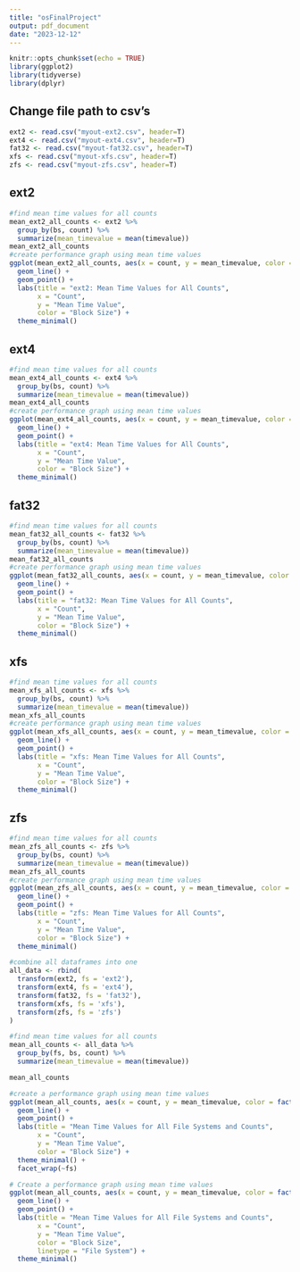 ---
title: "osFinalProject"
output: pdf_document
date: "2023-12-12"
---

```{r setup, include=FALSE}
knitr::opts_chunk$set(echo = TRUE)
library(ggplot2)
library(tidyverse)
library(dplyr)
```

## Change file path to csv's
```{r}
ext2 <- read.csv("myout-ext2.csv", header=T)
ext4 <- read.csv("myout-ext4.csv", header=T)
fat32 <- read.csv("myout-fat32.csv", header=T)
xfs <- read.csv("myout-xfs.csv", header=T)
zfs <- read.csv("myout-zfs.csv", header=T)
```

## ext2
```{r}
#find mean time values for all counts
mean_ext2_all_counts <- ext2 %>%
  group_by(bs, count) %>%
  summarize(mean_timevalue = mean(timevalue))
mean_ext2_all_counts
#create performance graph using mean time values
ggplot(mean_ext2_all_counts, aes(x = count, y = mean_timevalue, color = factor(bs))) +
  geom_line() +
  geom_point() +
  labs(title = "ext2: Mean Time Values for All Counts",
       x = "Count",
       y = "Mean Time Value",
       color = "Block Size") +
  theme_minimal()

```

## ext4
```{r}
#find mean time values for all counts
mean_ext4_all_counts <- ext4 %>%
  group_by(bs, count) %>%
  summarize(mean_timevalue = mean(timevalue))
mean_ext4_all_counts
#create performance graph using mean time values
ggplot(mean_ext4_all_counts, aes(x = count, y = mean_timevalue, color = factor(bs))) +
  geom_line() +
  geom_point() +
  labs(title = "ext4: Mean Time Values for All Counts",
       x = "Count",
       y = "Mean Time Value",
       color = "Block Size") +
  theme_minimal()

```


## fat32
```{r}
#find mean time values for all counts
mean_fat32_all_counts <- fat32 %>%
  group_by(bs, count) %>%
  summarize(mean_timevalue = mean(timevalue))
mean_fat32_all_counts
#create performance graph using mean time values
ggplot(mean_fat32_all_counts, aes(x = count, y = mean_timevalue, color = factor(bs))) +
  geom_line() +
  geom_point() +
  labs(title = "fat32: Mean Time Values for All Counts",
       x = "Count",
       y = "Mean Time Value",
       color = "Block Size") +
  theme_minimal()

```

## xfs
```{r}
#find mean time values for all counts
mean_xfs_all_counts <- xfs %>%
  group_by(bs, count) %>%
  summarize(mean_timevalue = mean(timevalue))
mean_xfs_all_counts
#create performance graph using mean time values
ggplot(mean_xfs_all_counts, aes(x = count, y = mean_timevalue, color = factor(bs))) +
  geom_line() +
  geom_point() +
  labs(title = "xfs: Mean Time Values for All Counts",
       x = "Count",
       y = "Mean Time Value",
       color = "Block Size") +
  theme_minimal()

```


## zfs
```{r}
#find mean time values for all counts
mean_zfs_all_counts <- zfs %>%
  group_by(bs, count) %>%
  summarize(mean_timevalue = mean(timevalue))
mean_zfs_all_counts
#create performance graph using mean time values
ggplot(mean_zfs_all_counts, aes(x = count, y = mean_timevalue, color = factor(bs))) +
  geom_line() +
  geom_point() +
  labs(title = "zfs: Mean Time Values for All Counts",
       x = "Count",
       y = "Mean Time Value",
       color = "Block Size") +
  theme_minimal()

```


```{r}
#combine all dataframes into one
all_data <- rbind(
  transform(ext2, fs = 'ext2'),
  transform(ext4, fs = 'ext4'),
  transform(fat32, fs = 'fat32'),
  transform(xfs, fs = 'xfs'),
  transform(zfs, fs = 'zfs')
)

#find mean time values for all counts
mean_all_counts <- all_data %>%
  group_by(fs, bs, count) %>%
  summarize(mean_timevalue = mean(timevalue))

mean_all_counts

#create a performance graph using mean time values
ggplot(mean_all_counts, aes(x = count, y = mean_timevalue, color = factor(bs))) +
  geom_line() +
  geom_point() +
  labs(title = "Mean Time Values for All File Systems and Counts",
       x = "Count",
       y = "Mean Time Value",
       color = "Block Size") +
  theme_minimal() +
  facet_wrap(~fs)

```


```{r}
# Create a performance graph using mean time values
ggplot(mean_all_counts, aes(x = count, y = mean_timevalue, color = factor(bs), linetype = fs)) +
  geom_line() +
  geom_point() +
  labs(title = "Mean Time Values for All File Systems and Counts",
       x = "Count",
       y = "Mean Time Value",
       color = "Block Size",
       linetype = "File System") +
  theme_minimal()

```